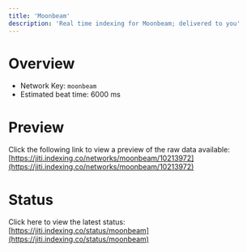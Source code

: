 ```yaml
---
title: 'Moonbeam'
description: 'Real time indexing for Moonbeam; delivered to you'
---
```


# Overview
- Network Key: `moonbeam`
- Estimated beat time: 6000 ms

# Preview
Click the following link to view a preview of the raw data available: [https://jiti.indexing.co/networks/moonbeam/10213972](https://jiti.indexing.co/networks/moonbeam/10213972)

# Status
Click here to view the latest status: [https://jiti.indexing.co/status/moonbeam](https://jiti.indexing.co/status/moonbeam)
